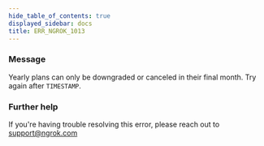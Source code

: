```yaml
---
hide_table_of_contents: true
displayed_sidebar: docs
title: ERR_NGROK_1013
---
```


### Message

Yearly plans can only be downgraded or canceled in their final month. Try again after `TIMESTAMP`.

<ErrorDetails />

### Further help

If you're having trouble resolving this error, please reach out to [support@ngrok.com](mailto:support@ngrok.com?subject=Help%20with%20ERR_NGROK_1013)
